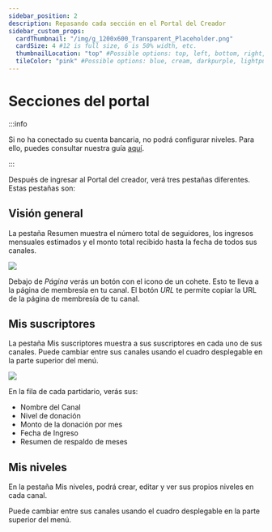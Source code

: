 ```yaml
---
sidebar_position: 2
description: Repasando cada sección en el Portal del Creador
sidebar_custom_props:
  cardThumbnail: "/img/g_1200x600_Transparent_Placeholder.png"
  cardSize: 4 #12 is full size, 6 is 50% width, etc.
  thumbnailLocation: "top" #Possible options: top, left, bottom, right, none
  tileColor: "pink" #Possible options: blue, cream, darkpurple, lightpurple, mauve, orange, pink, none
---
```


# Secciones del portal

:::info

Si no ha conectado su cuenta bancaria, no podrá configurar niveles. Para ello, puedes consultar nuestra guía [aquí](https://help.odysee.tv/es/category-basics/bankaccount).

:::

Después de ingresar al Portal del creador, verá tres pestañas diferentes. Estas pestañas son:

## Visión general

La pestaña Resumen muestra el número total de seguidores, los ingresos mensuales estimados y el monto total recibido hasta la fecha de todos sus canales.

![](https://i.imgur.com/Q4e0snp.png)

Debajo de *Página* verás un botón con el icono de un cohete. Esto te lleva a la página de membresía en tu canal. El botón *URL* te permite copiar la URL de la página de membresía de tu canal.

## Mis suscriptores

La pestaña Mis suscriptores muestra a sus suscriptores en cada uno de sus canales. Puede cambiar entre sus canales usando el cuadro desplegable en la parte superior del menú.

![](https://i.imgur.com/pqleT9y.png)

En la fila de cada partidario, verás sus:

- Nombre del Canal
- Nivel de donación
- Monto de la donación por mes
- Fecha de Ingreso
- Resumen de respaldo de meses

## Mis niveles

En la pestaña Mis niveles, podrá crear, editar y ver sus propios niveles en cada canal.

Puede cambiar entre sus canales usando el cuadro desplegable en la parte superior del menú.
